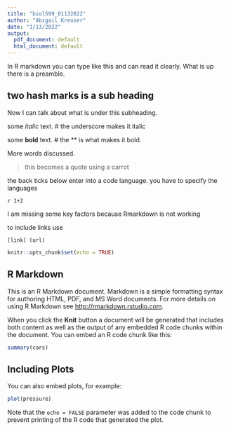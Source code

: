 ```yaml
---
title: "biol599_01132022"
author: "Abigail Kreuser"
date: "1/13/2022"
output:
  pdf_document: default
  html_document: default
---
```


In R markdown you can type like this and can read it clearly. What is up there is a preamble. 

## two hash marks is a sub heading 

Now I can talk about what is under this subheading.

some _italic_ text. # the underscore makes it italic

some **bold** text. # the ** is what makes it bold. 

More words discussed. 


>this becomes a quote using a carrot

the back ticks below enter into a code language. you have to specify the languages

`r 1+2`

I am missing some key factors because Rmarkdown is not working

to include links use 
```
[link] (url)

```


```r
knitr::opts_chunk$set(echo = TRUE)
```

## R Markdown

This is an R Markdown document. Markdown is a simple formatting syntax for authoring HTML, PDF, and MS Word documents. For more details on using R Markdown see <http://rmarkdown.rstudio.com>.

When you click the **Knit** button a document will be generated that includes both content as well as the output of any embedded R code chunks within the document. You can embed an R code chunk like this:

```r
summary(cars)
```

## Including Plots

You can also embed plots, for example:

```r
plot(pressure)
```

Note that the `echo = FALSE` parameter was added to the code chunk to prevent printing of the R code that generated the plot.
